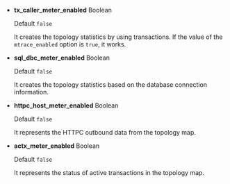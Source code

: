 - **tx_caller_meter_enabled** <span class='type'>Boolean</span>

  Default `false`

  It creates the topology statistics by using transactions. If the value of the `mtrace_enabled` option is `true`, it works.

- **sql_dbc_meter_enabled** <span class='type'>Boolean</span>

  Default `false`

  It creates the topology statistics based on the database connection information.

- **httpc_host_meter_enabled** <span class='type'>Boolean</span>

  Default `false`

  It represents the HTTPC outbound data from the topology map.

- **actx_meter_enabled** <span class='type'>Boolean</span>

  Default `false`

  It represents the status of active transactions in the topology map.
